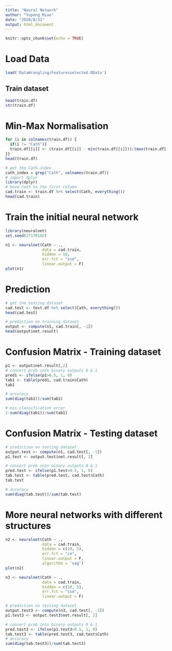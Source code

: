 ```yaml
---
title: "Neural Network"
author: "Yupeng Miao"
date: "2020/8/31"
output: html_document
---
```


```r
knitr::opts_chunk$set(echo = TRUE)
```

# Load Data
```r
load('DataWrangling/Featuresselected.RData')
```
## Train dataset
```r
head(train.df)
str(train.df)
```
# Min-Max Normalisation
```r
for (i in colnames(train.df)) {
  if(i != "Cath"){
  train.df[[i]] <- (train.df[[i]] - min(train.df[[i]]))/(max(train.df[[i]]) - min(train.df[[i]]))
}}
head(train.df)
```
```r
# get the Cath index
cath_index = grep("Cath", colnames(train.df))
# import dplyr
library(dplyr)
# move Cath to the first column
cad.train <- train.df %>% select(Cath, everything())
head(cad.train)

```
# Train the initial neural network
```r
library(neuralnet)
set.seed(27178102)

```

```r
n1 <- neuralnet(Cath ~ .,
                data = cad.train,
                hidden = 10,
                err.fct = "sse",
                linear.output = F)
plot(n1)
```
# Prediction
```r
# get the testing dataset
cad.test <- test.df %>% select(Cath, everything())
head(cad.test)
```
```r
# prediction on training dataset
output <- compute(n1, cad.train[, -1])
head(output$net.result)
```
# Confusion Matrix - Training dataset
```r
p1 <- output$net.result[,2]
# convert prob into binary outputs 0 & 1
pred1 <- ifelse(p1>0.5, 1, 0)
tab1 <- table(pred1, cad.train$Cath)
tab1
```
```r
# accuracy
sum(diag(tab1))/sum(tab1)
```
```r
# mis-classification error
1-sum(diag(tab1))/sum(tab1)
```
# Confusion Matrix - Testing dataset
```r
# prediction on testing dataset
output.test <- compute(n1, cad.test[, -1])
p1.test <- output.test$net.result[, 2]

# convert prob into binary outputs 0 & 1
pred.test <- ifelse(p1.test>0.5, 1, 0)
tab.test <- table(pred.test, cad.test$Cath)
tab.test
```
```r
# accuracy
sum(diag(tab.test))/sum(tab.test)
```
# More neural networks with different structures
```r
n2 <- neuralnet(Cath ~ .,
                data = cad.train,
                hidden = c(10, 5),
                err.fct = "ce",
                linear.output = F,
                algorithm = 'sag')
plot(n2)
```

```r
n3 <- neuralnet(Cath ~ .,
                data = cad.train,
                hidden = c(10, 5),
                err.fct = "sse",
                linear.output = F)

# prediction on testing dataset
output.test3 <- compute(n3, cad.test[, -1])
p1.test3 <- output.test3$net.result[, 2]

# convert prob into binary outputs 0 & 1
pred.test3 <- ifelse(p1.test3>0.5, 1, 0)
tab.test3 <- table(pred.test3, cad.test$Cath)
# accuracy
sum(diag(tab.test3))/sum(tab.test3)
```

